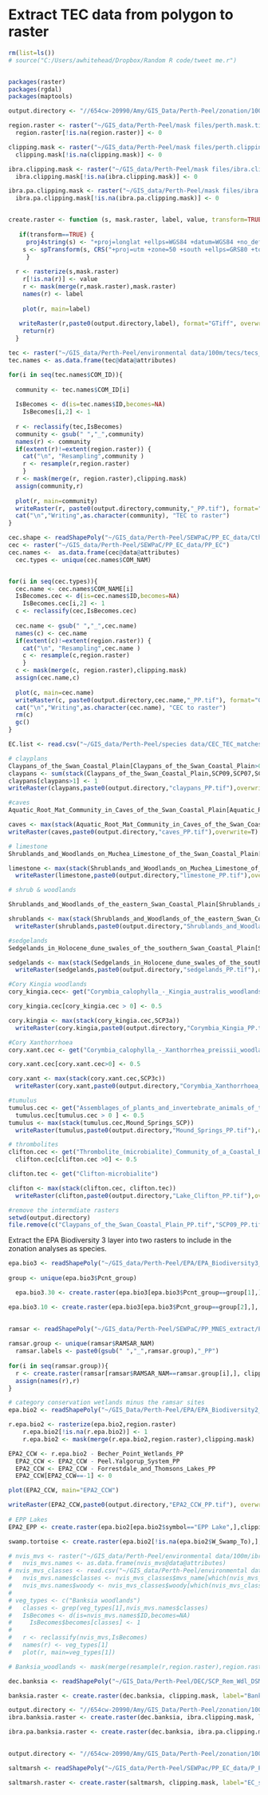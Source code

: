 Extract TEC data from polygon to raster
========================================================



```r
rm(list=ls())
# source("C:/Users/awhitehead/Dropbox/Random R code/tweet me.r")


packages(raster)
packages(rgdal)
packages(maptools)

output.directory <- "//654cw-20990/Amy/GIS_Data/Perth-Peel/zonation/100m/PP/"

region.raster <- raster("~/GIS_data/Perth-Peel/mask files/perth.mask.tif")
  region.raster[!is.na(region.raster)] <- 0

clipping.mask <- raster("~/GIS_data/Perth-Peel/mask files/perth.clipping.mask.tif")
  clipping.mask[!is.na(clipping.mask)] <- 0

ibra.clipping.mask <- raster("~/GIS_data/Perth-Peel/mask files/ibra.clipping.mask.tif")
  ibra.clipping.mask[!is.na(ibra.clipping.mask)] <- 0

ibra.pa.clipping.mask <- raster("~/GIS_data/Perth-Peel/mask files/ibra.pa.clipping.mask.tif")
  ibra.pa.clipping.mask[!is.na(ibra.pa.clipping.mask)] <- 0



```

```r
create.raster <- function (s, mask.raster, label, value, transform=TRUE) {
    
   if(transform==TRUE) {
     proj4string(s) <- "+proj=longlat +ellps=WGS84 +datum=WGS84 +no_defs"
    s <- spTransform(s, CRS("+proj=utm +zone=50 +south +ellps=GRS80 +towgs84=0,0,0,0,0,0,0 +units=m +no_defs"))
     }
    
  r <- rasterize(s,mask.raster)
    r[!is.na(r)] <- value
    r <- mask(merge(r,mask.raster),mask.raster)
    names(r) <- label
    
    plot(r, main=label)
    
   writeRaster(r,paste0(output.directory,label), format="GTiff", overwrite=T)
    return(r)
  }

```

```r
tec <- raster("~/GIS_data/Perth-Peel/environmental data/100m/tecs/tecs_100m")
tec.names <- as.data.frame(tec@data@attributes)

for(i in seq(tec.names$COM_ID)){
  
  community <- tec.names$COM_ID[i]
  
  IsBecomes <- d(is=tec.names$ID,becomes=NA)
    IsBecomes[i,2] <- 1
  
  r <- reclassify(tec,IsBecomes)
  community <- gsub(" ","_",community)
  names(r) <- community
  if(extent(r)!=extent(region.raster)) {
    cat("\n", "Resampling",community )
    r <- resample(r,region.raster)
    }
  r <- mask(merge(r, region.raster),clipping.mask)
  assign(community,r)
  
  plot(r, main=community)
  writeRaster(r, paste0(output.directory,community,"_PP.tif"), format="GTiff",overwrite=T)
  cat("\n","Writing",as.character(community), "TEC to raster")
}


```



```r
cec.shape <- readShapePoly("~/GIS_data/Perth-Peel/SEWPaC/PP_EC_data/Cth_EC_gda94tm.shp")
cec <- raster("~/GIS_data/Perth-Peel/SEWPaC/PP_EC_data/PP_EC")
cec.names <-  as.data.frame(cec@data@attributes)
  cec.types <- unique(cec.names$COM_NAM)


for(i in seq(cec.types)){
  cec.name <- cec.names$COM_NAME[i]    
  IsBecomes.cec <- d(is=cec.names$ID,becomes=NA)
    IsBecomes.cec[i,2] <- 1
  c <- reclassify(cec,IsBecomes.cec)
  
  cec.name <- gsub(" ","_",cec.name)
  names(c) <- cec.name
  if(extent(c)!=extent(region.raster)) {
    cat("\n", "Resampling",cec.name )
    c <- resample(c,region.raster)
    }
  c <- mask(merge(c, region.raster),clipping.mask)
  assign(cec.name,c)
  
  plot(c, main=cec.name)
  writeRaster(c, paste0(output.directory,cec.name,"_PP.tif"), format="GTiff",overwrite=T)
  cat("\n","Writing",as.character(cec.name), "CEC to raster")
  rm(c)
  gc()
}


```

```r
EC.list <- read.csv("~/GIS_data/Perth-Peel/species data/CEC_TEC_matches.csv")

# clayplans
Claypans_of_the_Swan_Coastal_Plain[Claypans_of_the_Swan_Coastal_Plain>0] <- 0.5
claypans <- sum(stack(Claypans_of_the_Swan_Coastal_Plain,SCP09,SCP07,SCP08,SCP10a))
claypans[claypans>1] <- 1
writeRaster(claypans,paste0(output.directory,"claypans_PP.tif"),overwrite=T)

#caves
Aquatic_Root_Mat_Community_in_Caves_of_the_Swan_Coastal_Plain[Aquatic_Root_Mat_Community_in_Caves_of_the_Swan_Coastal_Plain>0] <- 0.5

caves <- max(stack(Aquatic_Root_Mat_Community_in_Caves_of_the_Swan_Coastal_Plain,CAVES_SCP01))
writeRaster(caves,paste0(output.directory,"caves_PP.tif"),overwrite=T)

# limestone
Shrublands_and_Woodlands_on_Muchea_Limestone_of_the_Swan_Coastal_Plain[Shrublands_and_Woodlands_on_Muchea_Limestone_of_the_Swan_Coastal_Plain>0] <- 0.5

limestone <- max(stack(Shrublands_and_Woodlands_on_Muchea_Limestone_of_the_Swan_Coastal_Plain,Muchea_Limestone))
  writeRaster(limestone,paste0(output.directory,"limestone_PP.tif"),overwrite=T)

# shrub & woodlands

Shrublands_and_Woodlands_of_the_eastern_Swan_Coastal_Plain[Shrublands_and_Woodlands_of_the_eastern_Swan_Coastal_Plain > 0] <- 0.5

shrublands <- max(stack(Shrublands_and_Woodlands_of_the_eastern_Swan_Coastal_Plain,SCP20c))
  writeRaster(shrublands,paste0(output.directory,"Shrublands_and_Woodlands_of_the_eastern_Swan_Coastal_Plain.SCP20c_PP.tif"),overwrite=T)

#sedgelands
Sedgelands_in_Holocene_dune_swales_of_the_southern_Swan_Coastal_Plain[Sedgelands_in_Holocene_dune_swales_of_the_southern_Swan_Coastal_Plain > 0] <- 0.5

sedgelands <- max(stack(Sedgelands_in_Holocene_dune_swales_of_the_southern_Swan_Coastal_Plain, SCP19a,SCP19b))
  writeRaster(sedgelands,paste0(output.directory,"sedgelands_PP.tif"),overwrite=T)

#Cory Kingia woodlands
cory_kingia.cec<- get("Corymbia_calophylla_-_Kingia_australis_woodlands_on_heavy_soils_of_the_Swan_Coastal_Plain")

cory_kingia.cec[cory_kingia.cec > 0] <- 0.5

cory.kingia <- max(stack(cory_kingia.cec,SCP3a))
  writeRaster(cory.kingia,paste0(output.directory,"Corymbia_Kingia_PP.tif"),overwrite=T)

#Cory Xanthorrhoea
cory.xant.cec <- get("Corymbia_calophylla_-_Xanthorrhea_preissii_woodlands_and_shrublands_of_the_Swan_Coastal_Plain")

cory.xant.cec[cory.xant.cec>0] <- 0.5

cory.xant <- max(stack(cory.xant.cec,SCP3c))
  writeRaster(cory.xant,paste0(output.directory,"Corymbia_Xanthorrhoea_PP.tif"),overwrite=T)

#tumulus
tumulus.cec <- get("Assemblages_of_plants_and_invertebrate_animals_of_tumulus_(organic_mound)_springs_of_the_Swan_Coastal_Plain")
  tumulus.cec[tumulus.cec > 0 ] <- 0.5
tumulus <- max(stack(tumulus.cec,Mound_Springs_SCP))
  writeRaster(tumulus,paste0(output.directory,"Mound_Springs_PP.tif"),overwrite=T)

# thrombolites
clifton.cec <- get("Thrombolite_(microbialite)_Community_of_a_Coastal_Brackish_Lake_(Lake_Clifton)")
  clifton.cec[clifton.cec >0] <- 0.5

clifton.tec <- get("Clifton-microbialite")

clifton <- max(stack(clifton.cec, clifton.tec))
  writeRaster(clifton,paste0(output.directory,"Lake_Clifton_PP.tif"),overwrite=T)

#remove the intermdiate rasters
setwd(output.directory)
file.remove(c("Claypans_of_the_Swan_Coastal_Plain_PP.tif","SCP09_PP.tif","SCP07_PP.tif","SCP08_PP.tif","SCP10a_PP.tif","Aquatic_Root_Mat_Community_in_Caves_of_the_Swan_Coastal_Plain_PP.tif","CAVES_SCP01_PP.tif","Shrublands_and_Woodlands_on_Muchea_Limestone_of_the_Swan_Coastal_Plain_PP.tif","Muchea_Limestone_PP.tif","Shrublands_and_Woodlands_of_the_eastern_Swan_Coastal_Plain_PP.tif","SCP20c_PP.tif","Sedgelands_in_Holocene_dune_swales_of_the_southern_Swan_Coastal_Plain_pp.tif", "SCP19a_PP.tif","SCP19b_pp.tif","SCP3a_PP.tif","Corymbia_calophylla_-_Kingia_australis_woodlands_on_heavy_soils_of_the_Swan_Coastal_Plain_PP.tif","SCP3c_PP.tif","Corymbia_calophylla_-_Xanthorrhea_preissii_woodlands_and_shrublands_of_the_Swan_Coastal_Plain_PP.tif","Mound_Springs_SCP_PP.tif","Assemblages_of_plants_and_invertebrate_animals_of_tumulus_(organic_mound)_springs_of_the_Swan_Coastal_Plain_PP.tif","Thrombolite_(microbialite)_Community_of_a_Coastal_Brackish_Lake_(Lake_Clifton)_PP.tif","Clifton-microbialite_PP.tif"))

```


Extract the EPA Biodiversity 3 layer into two rasters to include in the zonation analyses as species.

```r

epa.bio3 <- readShapePoly("~/GIS_data/Perth-Peel/EPA/EPA_Biodiversity3_20130322.shp")
  
group <- unique(epa.bio3$Pcnt_group)

  epa.bio3.30 <- create.raster(epa.bio3[epa.bio3$Pcnt_group==group[1],], clipping.mask, label="EPA_Biodiversity3_30pct_PP", value=1, transform=FALSE)

epa.bio3.10 <- create.raster(epa.bio3[epa.bio3$Pcnt_group==group[2],], clipping.mask, label="EPA_Biodiversity3_10pct_PP", value=1, transform=FALSE)
  
```


```r

ramsar <- readShapePoly("~/GIS_data/Perth-Peel/SEWPaC/PP_MNES_extract/PP_Ramsar_clip.shp")
  
ramsar.group <- unique(ramsar$RAMSAR_NAM)
  ramsar.labels <- paste0(gsub(" ","_",ramsar.group),"_PP")
  
for(i in seq(ramsar.group)){
  r <- create.raster(ramsar[ramsar$RAMSAR_NAM==ramsar.group[i],], clipping.mask, label=ramsar.labels[i], value=1, transform=TRUE)
  assign(names(r),r)
}
```

```r
# category conservation wetlands minus the ramsar sites
epa.bio2 <- readShapePoly("~/GIS_Data/Perth-Peel/EPA/EPA_Biodiversity2_20130322.shp")

r.epa.bio2 <- rasterize(epa.bio2,region.raster)
    r.epa.bio2[!is.na(r.epa.bio2)] <- 1
    r.epa.bio2 <- mask(merge(r.epa.bio2,region.raster),clipping.mask)

EPA2_CCW <- r.epa.bio2 - Becher_Point_Wetlands_PP
  EPA2_CCW <- EPA2_CCW - Peel.Yalgorup_System_PP
  EPA2_CCW <- EPA2_CCW - Forrestdale_and_Thomsons_Lakes_PP
  EPA2_CCW[EPA2_CCW==-1] <- 0

plot(EPA2_CCW, main="EPA2_CCW")

writeRaster(EPA2_CCW,paste0(output.directory,"EPA2_CCW_PP.tif"), overwrite=T)
  
# EPP Lakes
EPA2_EPP <- create.raster(epa.bio2[epa.bio2$symbol=="EPP Lake",],clipping.mask, label="EPA2_EPP_PP", value=1, transform=FALSE)

swamp.tortoise <- create.raster(epa.bio2[!is.na(epa.bio2$W_Swamp_To),],clipping.mask, label="Pseudemydura_umbrina_PP", value=1, transform=FALSE)

```

```r
# nvis_mvs <- raster("~/GIS_data/Perth-Peel/environmental data/100m/ibra/vegetation/ibra_nvis_mvs")
#   nvis_mvs.names <- as.data.frame(nvis_mvs@data@attributes)
# nvis_mvs_classes <- read.csv("~/GIS_data/Perth-Peel/environmental data/100m/ibra/vegetation/nvis_mvs_classes.csv")
#   nvis_mvs.names$classes <- nvis_mvs_classes$mvs_name[which(nvis_mvs_classes$mvs_num %in% nvis_mvs.names$ID)]
#   nvis_mvs.names$woody <- nvis_mvs_classes$woody[which(nvis_mvs_classes$mvs_num %in% nvis_mvs.names$ID)]
# 
# veg_types <- c("Banksia woodlands")
#   classes <- grep(veg_types[1],nvis_mvs.names$classes)
#   IsBecomes <- d(is=nvis_mvs.names$ID,becomes=NA)
#     IsBecomes$becomes[classes] <- 1
#     
#   r <- reclassify(nvis_mvs,IsBecomes)
#   names(r) <- veg_types[1]
#   plot(r, main=veg_types[1])

# Banksia_woodlands <- mask(merge(resample(r,region.raster),region.raster),clipping.mask,filename="~/GIS_data/Perth-Peel/zonation/100m/Banksia_woodland.tif", overwrite=T,format="GTiff")

dec.banksia <- readShapePoly("~/GIS_Data/Perth-Peel/DEC/SCP_Rem_Wdl_DSM02.shp")

banksia.raster <- create.raster(dec.banksia, clipping.mask, label="Banksia_woodland_PP", value=1, transform=TRUE)

output.directory <- "//654cw-20990/Amy/GIS_Data/Perth-Peel/zonation/100m/ibra/"
ibra.banksia.raster <- create.raster(dec.banksia, ibra.clipping.mask, label="Banksia_woodland_IBRA", value=1, transform=TRUE)

ibra.pa.banksia.raster <- create.raster(dec.banksia, ibra.pa.clipping.mask, label="Banksia_woodland_IBRA.PA.tif", value=1, transform=TRUE)
  
```

```r
output.directory <- "//654cw-20990/Amy/GIS_Data/Perth-Peel/zonation/100m/PP/"

saltmarsh <- readShapePoly("~/GIS_data/Perth-Peel/SEWPac/PP_EC_data/P_P_saltmarsh_ec_OsEstuaries_gda94tm.shp")

saltmarsh.raster <- create.raster(saltmarsh, clipping.mask, label="EC_saltmarsh_PP", value=1, transform=FALSE)
  

```

